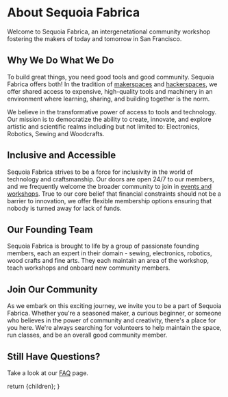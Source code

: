 
# About Sequoia Fabrica

Welcome to Sequoia Fabrica, an intergenetational community workshop fostering the makers of today and tomorrow in San Francisco. 

## Why We Do What We Do

To build great things, you need good tools and good community. Sequoia Fabrica offers both! In the tradition of [makerspaces](https://www.makerspaces.com/what-is-a-makerspace/) and [hackerspaces](hackerspaces.org), we offer shared access to expensive, high-quality tools and machinery in an environment where learning, sharing, and building together is the norm. 

We believe in the transformative power of access to tools and technology. Our mission is to democratize the ability to create, innovate, and explore artistic and scientific realms including but not limited to: Electronics, Robotics, Sewing and Woodcrafts. 

## Inclusive and Accessible

Sequoia Fabrica strives to be a force for inclusivity in the world of technology and craftsmanship. Our doors are open 24/7 to our members, and we frequently welcome the broader community to join in [events and workshops](./events). True to our core belief that financial constraints should not be a barrier to innovation, we offer flexible membership options ensuring that nobody is turned away for lack of funds.

## Our Founding Team

Sequoia Fabrica is brought to life by a group of passionate founding members, each an expert in their domain - sewing, electronics, robotics, wood crafts and fine arts. They each maintain an area of the workshop, teach workshops and onboard new community members.

## Join Our Community

As we embark on this exciting journey, we invite you to be a part of Sequoia Fabrica. Whether you're a seasoned maker, a curious beginner, or someone who believes in the power of community and creativity, there's a place for you here. We're always searching for volunteers to help maintain the space, run classes, and be an overall good community member. 

## Still Have Questions?

Take a look at our [FAQ](./faq) page.

  return <DocumentLayout>{children}</DocumentLayout>;
}